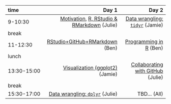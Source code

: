 |time       |      Day 1|      Day 2|
|:----------|----------:|----------:|
|9-10:30    |  [Motivation](http://ohi-science.org/data-science-training/overview.html), [R, RStudio & RMarkdown](http://ohi-science.org/data-science-training/rstudio.html#rstudio) (Julie)|  [Data wrangling: `tidyr`](http://ohi-science.org/data-science-training/tidyr) (Jamie)|
|break      |  | |
|11-12:30   | [RStudio+GitHub+RMarkdown](http://ohi-science.org/data-science-training/rstudio-github.html) (Ben) |  [Programming in R ](http://ohi-science.org/data-science-training/programming.html) (Ben) |
|lunch      |  ||
|13:30-15:00 |  [Visualization (ggplot2)](http://ohi-science.org/data-science-training/viz) (Jamie)| [Collaborating with GitHub](http://ohi-science.org/data-science-training/collaborating.html) (Julie) |
|break      |  |  |
|15:30-17:00 |  [Data wrangling: `dplyr`](http://ohi-science.org/data-science-training/dplyr.html#dplyr) (Julie)|  TBD... (All) |
